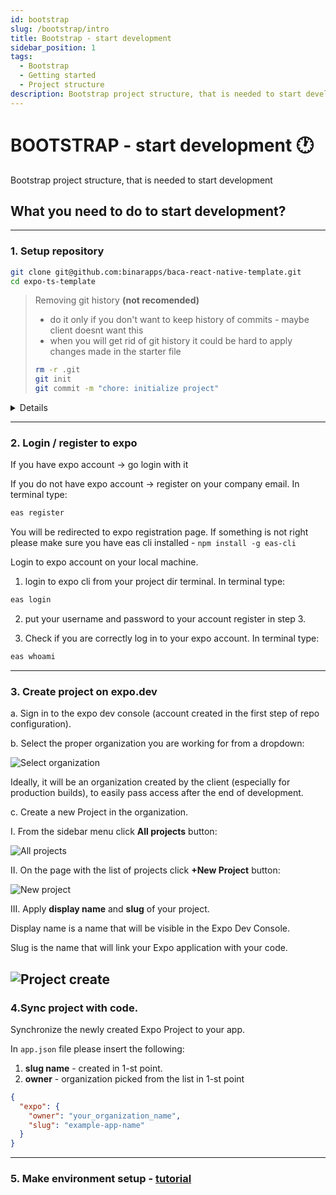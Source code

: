 ```yaml
---
id: bootstrap
slug: /bootstrap/intro
title: Bootstrap - start development
sidebar_position: 1
tags:
  - Bootstrap
  - Getting started
  - Project structure
description: Bootstrap project structure, that is needed to start development your new project
---
```



# BOOTSTRAP - start development 🕐

Bootstrap project structure, that is needed to start development

## **What you need to do to start development?**

---

### 1. Setup repository

```bash
git clone git@github.com:binarapps/baca-react-native-template.git
cd expo-ts-template
```

> Removing git history **(not recomended)**
>
> - do it only if you don't want to keep history of commits - maybe client doesnt want this
> - when you will get rid of git history it could be hard to apply changes made in the starter file
>
> ```bash
> rm -r .git
> git init
> git commit -m "chore: initialize project"
> ```

<Details title="Other options to setup repository">
1. Init using this command (beaware that sometimes this template can't be updated on npm, in that case, clone this repository and reinitialize repozitory for yourself - check third type of setup)

```bash
npx create-expo-app --template=@binarapps/baca-react-native-template name_of_your_app
```

2. Use this as template repo on GitHub
   ![Github Repository Template](../../static/img/github-repository-template.png)

</Details>

---

### 2. Login / register to expo

If you have expo account → go login with it

If you do not have expo account → register on your company email. In terminal type:

```bash
eas register
```

You will be redirected to expo registration page. If something is not right please make sure you have eas cli installed - `npm install -g eas-cli`

Login to expo account on your local machine.

1. login to expo cli from your project dir terminal. In terminal type:

```bash
eas login
```

2. put your username and password to your account register in step 3.

3. Check if you are correctly log in to your expo account. In terminal type:

```bash
eas whoami
```

---

### 3. Create project on expo.dev

a. Sign in to the expo dev console (account created in the first step of repo configuration).

b. Select the proper organization you are working for from a dropdown:

![Select organization](../../static/img/expo_select.jpg)

Ideally, it will be an organization created by the client (especially for production builds), to easily pass access after the end of development.

c. Create a new Project in the organization.

I. From the sidebar menu click **All projects** button:

![All projects](../../static/img/expo_all.png)

II. On the page with the list of projects click **+New Project** button:

![New project](../../static/img/expo_new.png)

III. Apply **display name** and **slug** of your project.

Display name is a name that will be visible in the Expo Dev Console.

Slug is the name that will link your Expo application with your code.

## ![Project create](../../static/img/expo_create.png)

### 4.Sync project with code.

Synchronize the newly created Expo Project to your app.

In `app.json` file please insert the following:

1. **slug name** - created in 1-st point.
2. **owner** - organization picked from the list in 1-st point

```json
{
  "expo": {
    "owner": "your_organization_name",
    "slug": "example-app-name"
  }
}
```

---

### 5. Make environment setup - [tutorial](/docs/doppler-config)
